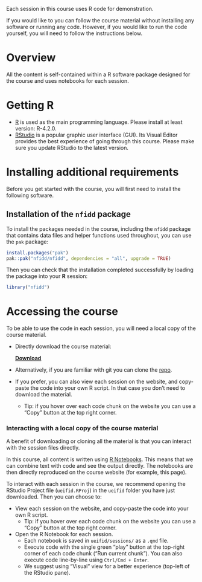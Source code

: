 Each session in this course uses R code for demonstration.

If you would like to you can follow the course material without installing any software or running any code. 
However, if you would like to run the code yourself, you will need to follow the instructions below.

# Overview

All the content is self-contained within a R software package designed for the course and uses notebooks for each session.

# Getting R

-   [R](http://cran.r-project.org) is used as the main programming language. Please install at least version: R-4.2.0.
-   [RStudio](http://www.rstudio.com/products/rstudio/download/) is a popular graphic user interface (GUI). Its Visual Editor provides the best experience of going through this course. Please make sure you update RStudio to the latest version.

# Installing additional requirements

Before you get started with the course, you will first need to install the following software.

## Installation of the `nfidd` package

To install the packages needed in the course, including the `nfidd` package that contains data files and helper functions used throughout, you can use the `pak` package:

```r
install.packages("pak")
pak::pak("nfidd/nfidd", dependencies = "all", upgrade = TRUE)
```

Then you can check that the installation completed successfully by loading the package into your **R** session:

```r
library("nfidd")
```

# Accessing the course

To be able to use the code in each session, you will need a local copy of the course material.

-   Directly download the course material:

    ::: callout-tip
    [[**Download**]{.underline}](https://github.com/nfidd/ueifid/archive/refs/heads/main.zip)
    :::

-   Alternatively, if you are familiar with git you can clone the [repo](https://github.com/nfidd/ueifid).

-   If you prefer, you can also view each session on the website, and copy-paste the code into your own R script. In that case you don't need to download the material.
    -   Tip: if you hover over each code chunk on the website you can use a "Copy" button at the top right corner.

### Interacting with a local copy of the course material

A benefit of downloading or cloning all the material is that you can interact with the session files directly.

In this course, all content is written using [R Notebooks](https://bookdown.org/yihui/rmarkdown/notebook.html).
This means that we can combine text with code and see the output directly.
The notebooks are then directly reproduced on the course website (for example, this page).

To interact with each session in the course, we recommend opening the RStudio Project file (`ueifid.RProj`) in the `ueifid` folder you have just downloaded.
Then you can choose to:

-   View each session on the website, and copy-paste the code into your own R script.
    -   Tip: if you hover over each code chunk on the website you can use a "Copy" button at the top right corner.
-   Open the R Notebook for each session.
    -   Each notebook is saved in `ueifid/sessions/` as a `.qmd` file.
    -   Execute code with the single green "play" button at the top-right corner of each code chunk ("Run current chunk"). You can also execute code line-by-line using `Ctrl/Cmd + Enter`.
    -   We suggest using "Visual" view for a better experience (top-left of the RStudio pane).

